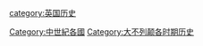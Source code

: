 [[Category:中世紀各國|Category:中世紀各國]]
[[category:英国历史|category:英国历史]]
[[Category:大不列颠各时期历史|Category:大不列颠各时期历史]]